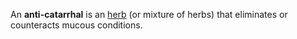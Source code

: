 
An '''anti-catarrhal''' is an [[herb]] (or mixture of herbs) that eliminates or counteracts mucous conditions.

{{CAM-stub}}
